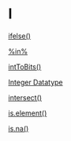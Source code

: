 # I {-}

[ifelse()](https://linkedin-learning.pxf.io/rweekly_ifelse)

[%in%](https://linkedin-learning.pxf.io/rweekly_equalIn)

[intToBits()](https://linkedin-learning.pxf.io/rweekly_bitwise)

[Integer Datatype](https://linkedin-learning.pxf.io/rweekly_atomics)

[intersect()](https://linkedin-learning.pxf.io/Rweekly_setsUnionInterDiff)

[is.element()](https://linkedin-learning.pxf.io/rweekly_equalIn)

[is.na()](https://linkedin-learning.pxf.io/rweekly_na)
